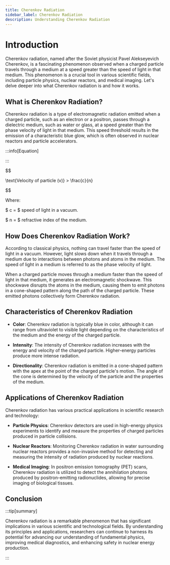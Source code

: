 ```yaml
---
title: Cherenkov Radiation
sidebar_label: Cherenkov Radiation
description: Understanding Cherenkov Radiation
---
```


# Introduction

Cherenkov radiation, named after the Soviet physicist Pavel Alekseyevich Cherenkov, is a fascinating phenomenon observed when a charged particle travels through a medium at a speed greater than the speed of light in that medium. This phenomenon is a crucial tool in various scientific fields, including particle physics, nuclear reactors, and medical imaging. Let's delve deeper into what Cherenkov radiation is and how it works.

## What is Cherenkov Radiation?

Cherenkov radiation is a type of electromagnetic radiation emitted when a charged particle, such as an electron or a positron, passes through a dielectric medium, such as water or glass, at a speed greater than the phase velocity of light in that medium. This speed threshold results in the emission of a characteristic blue glow, which is often observed in nuclear reactors and particle accelerators.

:::info[Equation]

:::


$$


\text{Velocity of particle (v)} > \frac{c}{n}


$$

Where:

$ c = $ speed of light in a vacuum.

$ n = $ refractive index of the medium.


## How Does Cherenkov Radiation Work?

According to classical physics, nothing can travel faster than the speed of light in a vacuum. However, light slows down when it travels through a medium due to interactions between photons and atoms in the medium. The speed of light in a medium is referred to as the phase velocity of light.

When a charged particle moves through a medium faster than the speed of light in that medium, it generates an electromagnetic shockwave. This shockwave disrupts the atoms in the medium, causing them to emit photons in a cone-shaped pattern along the path of the charged particle. These emitted photons collectively form Cherenkov radiation.

## Characteristics of Cherenkov Radiation

- **Color**: Cherenkov radiation is typically blue in color, although it can range from ultraviolet to visible light depending on the characteristics of the medium and the energy of the charged particle.
- **Intensity**: The intensity of Cherenkov radiation increases with the energy and velocity of the charged particle. Higher-energy particles produce more intense radiation.

- **Directionality**: Cherenkov radiation is emitted in a cone-shaped pattern with the apex at the point of the charged particle's motion. The angle of the cone is determined by the velocity of the particle and the properties of the medium.

## Applications of Cherenkov Radiation

Cherenkov radiation has various practical applications in scientific research and technology:

- **Particle Physics**: Cherenkov detectors are used in high-energy physics experiments to identify and measure the properties of charged particles produced in particle collisions.

- **Nuclear Reactors**: Monitoring Cherenkov radiation in water surrounding nuclear reactors provides a non-invasive method for detecting and measuring the intensity of radiation produced by nuclear reactions.

- **Medical Imaging**: In positron emission tomography (PET) scans, Cherenkov radiation is utilized to detect the annihilation photons produced by positron-emitting radionuclides, allowing for precise imaging of biological tissues.

## Conclusion

:::tip[summary]



Cherenkov radiation is a remarkable phenomenon that has significant implications in various scientific and technological fields. By understanding its principles and applications, researchers can continue to harness its potential for advancing our understanding of fundamental physics, improving medical diagnostics, and enhancing safety in nuclear energy production.

:::
